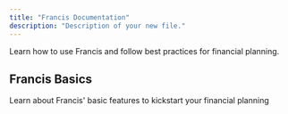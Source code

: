 ```yaml
---
title: "Francis Documentation"
description: "Description of your new file."
---
```


<CardGroup cols={3}>
  <Card title="Start guide" img="images/documentation/landing-page/docs-card-test.png">
    Learn how to use Francis and follow best practices for financial planning.
  </Card>

  <Card title="Account mapping" img="/images/documentation/landing-page/consolidation-filled.png">

  </Card>

  <Card title="Consolidation" img="/images/documentation/landing-page/consolidation.png">

  </Card>

  <Card title="Forecasting">

  </Card>

  <Card title="Collaboration">

  </Card>

  <Card title="Reporting">

  </Card>
</CardGroup>

## Francis Basics

Learn about Francis' basic features to kickstart your financial planning

<CardGroup cols={3}>
  <Card title="Components" icon="diamonds-4" href="/documentation/modeling/components">

  </Card>

  <Card title="Functions" icon="function" href="/documentation/modeling/functions">

  </Card>

  <Card title="Date settings" icon="calendar" href="/documentation/modeling/date-settings">

  </Card>

  <Card title="Card" icon="sparkles" href="/documentation/modeling/shortcuts">

  </Card>
</CardGroup>